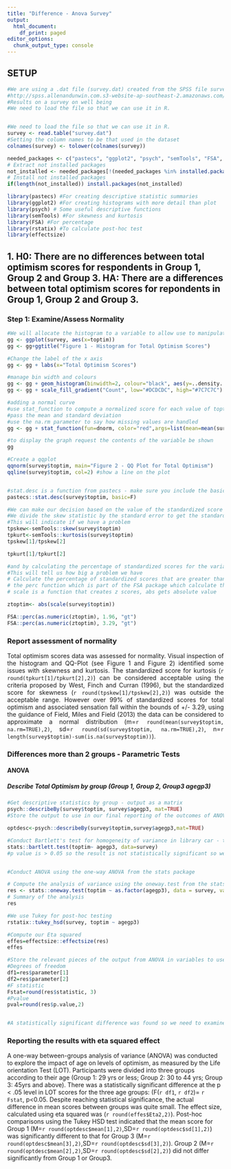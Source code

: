 ---
title: "Difference - Anova Survey"
output:
  html_document:
    df_print: paged
editor_options:
  chunk_output_type: console
---


## SETUP
```{r setup}

#We are using a .dat file (survey.dat) created from the SPSS file survey.sav  taken from SPSS Survival Manual 6th Edition Julie Pallant
#http://spss.allenandunwin.com.s3-website-ap-southeast-2.amazonaws.com/data-files.html#.Wb0vvnWP-po
#Results on a survey on well being
#We need to load the file so that we can use it in R.


#We need to load the file so that we can use it in R.
survey <- read.table("survey.dat")
#Setting the column names to be that used in the dataset
colnames(survey) <- tolower(colnames(survey))

needed_packages <- c("pastecs", "ggplot2", "psych", "semTools", "FSA",  "rstatix", "effectsize")                      
# Extract not installed packages
not_installed <- needed_packages[!(needed_packages %in% installed.packages()[ , "Package"])]    
# Install not installed packages
if(length(not_installed)) install.packages(not_installed) 

library(pastecs) #For creating descriptive statistic summaries
library(ggplot2) #For creating histograms with more detail than plot
library(psych) # Some useful descriptive functions
library(semTools) #For skewness and kurtosis
library(FSA) #For percentage
library(rstatix) #To calculate post-hoc test
library(effectsize)
```

## 1. H0: There are no differences between total optimism scores for respondents in Group 1, Group 2 and Group 3. HA: There are a differences between  total optimism scores for repondents in Group 1, Group 2 and Group 3.
### Step 1: Examine/Assess Normality
```{r toptim-normality}

#We will allocate the histogram to a variable to allow use to manipulate it
gg <- ggplot(survey, aes(x=toptim))
gg <- gg+ggtitle("Figure 1 - Histogram for Total Optimism Scores")

#Change the label of the x axis
gg <- gg + labs(x="Total Optimism Scores")

#manage bin width and colours
gg <- gg + geom_histogram(binwidth=2, colour="black", aes(y=..density.., fill=..count..))
gg <- gg + scale_fill_gradient("Count", low="#DCDCDC", high="#7C7C7C")

#adding a normal curve
#use stat_function to compute a normalized score for each value of toptim
#pass the mean and standard deviation
#use the na.rm parameter to say how missing values are handled
gg <- gg + stat_function(fun=dnorm, color="red",args=list(mean=mean(survey$toptim, na.rm=TRUE), sd=sd(survey$toptim, na.rm=TRUE)))

#to display the graph request the contents of the variable be shown
gg

#Create a qqplot
qqnorm(survey$toptim, main="Figure 2 - QQ Plot for Total Optimism")
qqline(survey$toptim, col=2) #show a line on the plot


#stat.desc is a function from pastecs - make sure you include the basic switch=F to ensure you don't get scientific notation
pastecs::stat.desc(survey$toptim, basic=F)

#We can make our decision based on the value of the standardized score for skew and kurtosis
#We divide the skew statistic by the standard error to get the standardized score
#This will indicate if we have a problem
tpskew<-semTools::skew(survey$toptim)
tpkurt<-semTools::kurtosis(survey$toptim)
tpskew[1]/tpskew[2]

tpkurt[1]/tpkurt[2]

#and by calculating the percentage of standardized scores for the variable itself that are outside our acceptable range
#This will tell us how big a problem we have
# Calculate the percentage of standardized scores that are greater than 1.96
# the perc function which is part of the FSA package which calculate the percentage that are within a range - you can look for greater than "gt", greater than or equal "geq", "gt", less than or equal "leq",  or less than "lt"),
# scale is a function that creates z scores, abs gets absolute value

ztoptim<- abs(scale(survey$toptim))

FSA::perc(as.numeric(ztoptim), 1.96, "gt")
FSA::perc(as.numeric(ztoptim), 3.29, "gt")

```
### Report assessment of normality

<p style="text-align:justify">
Total optimism scores data was assessed for normality. Visual inspection of the histogram and QQ-Plot (see Figure 1 and Figure 2) identified some issues with skewness and kurtosis. The standardized score for kurtosis (`r round(tpkurt[1]/tpkurt[2],2)`) can be considered acceptable using the criteria proposed by West, Finch and Curran (1996), but the standardized score for skewness (`r round(tpskew[1]/tpskew[2],2)`)  was outside the acceptable range.  However over 99% of standardized scores for total optimism and associated sensation fall within the bounds of +/- 3.29, using the guidance of Field, Miles and Field (2013) the data can be considered to approximate a normal distribution (m=`r round(mean(survey$toptim, na.rm=TRUE),2)`, sd=`r round(sd(survey$toptim, na.rm=TRUE),2)`, n=`r length(survey$toptim)-sum(is.na(survey$toptim))`).
</p>

### Differences more than 2 groups - Parametric Tests
#### ANOVA
##### Describe Total Optimism by group (Group 1, Group 2, Group3 agegp3)

```{r Describe}
#Get descriptive statistics by group - output as a matrix
psych::describeBy(survey$toptim, survey$agegp3, mat=TRUE)
#Store the output to use in our final reporting of the outcomes of ANOVA

optdesc<-psych::describeBy(survey$toptim,survey$agegp3,mat=TRUE)

#Conduct Bartlett's test for homogeneity of variance in library car - the null hypothesis is that variances in groups are equal so to assume homogeneity we would expect probability to not be statistically significant.
stats::bartlett.test(toptim~ agegp3, data=survey)
#p value is > 0.05 so the result is not statistically significant so we can assume homogeneity


#Conduct ANOVA using the one-way ANOVA from the stats package

# Compute the analysis of variance using the oneway.test from the stats package- we set VAR.equal to be true because we have homogeneity
res <- stats::oneway.test(toptim ~ as.factor(agegp3), data = survey, var.equal = TRUE)
# Summary of the analysis
res

#We use Tukey for post-hoc testing
rstatix::tukey_hsd(survey, toptim ~ agegp3)

#Compute our Eta squared
effes=effectsize::effectsize(res)
effes

#Store the relevant pieces of the output from ANOVA in variables to use for reporting
#Degrees of freedom
df1=res$parameter[1]
df2=res$parameter[2]
#F statistic
Fstat=round(res$statistic, 3)
#Pvalue
pval=round(res$p.value,2)


#A statistically significant difference was found so we need to examine and report the post-hoc results also.
```


### Reporting the results with eta squared effect

<p>



A one-way between-groups analysis of variance (ANOVA) was conducted to explore the impact of age on levels of optimism, as measured by the Life orientation Test (LOT). Participants were divided into three groups according to their age (Group 1: 29 yrs or less; Group 2: 30 to 44 yrs; Group 3: 45yrs and above).  There was a statistically significant difference at the p < .05 level in LOT scores for the three age groups: (F(`r df1`, `r df2`)= `r Fstat`, p<0.05. 
Despite reaching statistical significance, the actual difference in mean scores between groups was quite small. The effect size, calculated using eta squared was (`r round(effes$Eta2,2)`). 
Post-hoc comparisons using the Tukey HSD test indicated that the mean score for Group 1 
(M=`r round(optdesc$mean[1],2)`,SD=`r round(optdesc$sd[1],2)`) 
was significantly different to that for  Group 3  (M=`r round(optdesc$mean[3],2)`,SD=`r round(optdesc$sd[3],2)`). Group 2 (M=`r round(optdesc$mean[2],2)`,SD=`r round(optdesc$sd[2],2)`) did not differ significantly from Group 1 or Group3.
</p>



